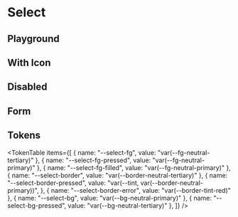 



<Meta title="Select" of={SelectStories} />

# Select

<ThemeSelect />

## Playground

<Canvas of={SelectStories.Default} />
<Controls />

## With Icon

<Canvas of={SelectStories.With_Icon} />

## Disabled

<Canvas of={SelectStories.Disabled} />

## Form

<Canvas of={SelectStories.Error_Form} />

## Tokens

<TokenTable
  items={[
    { name: "--select-fg", value: "var(--fg-neutral-tertiary)" },
    { name: "--select-fg-pressed", value: "var(--fg-neutral-primary)" },
    { name: "--select-fg-filled", value: "var(--fg-neutral-primary)" },
    { name: "--select-border", value: "var(--border-neutral-tertiary)" },
    {
      name: "--select-border-pressed",
      value: "var(--tint, var(--border-neutral-primary))",
    },
    { name: "--select-border-error", value: "var(--border-tint-red)" },
    { name: "--select-bg", value: "var(--bg-neutral-primary)" },
    { name: "--select-bg-pressed", value: "var(--bg-neutral-tertiary)" },
  ]}
/>

<Toaster position="bottom-right" />
